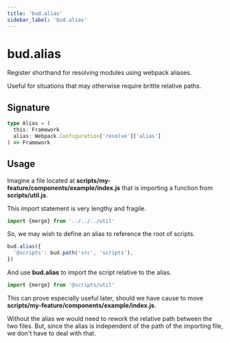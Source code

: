 ```yaml
---
title: 'bud.alias'
sidebar_label: 'bud.alias'
---
```


# bud.alias

Register shorthand for resolving modules using webpack aliases.

Useful for situations that may otherwise require brittle relative paths.

## Signature

```ts title='bud.alias.d.ts'
type Alias = (
  this: Framework
  alias: Webpack.Configuration['resolve']['alias']
) => Framework
```

## Usage

Imagine a file located at **scripts/my-feature/components/example/index.js** that is importing a function from **scripts/util.js**.

This import statement is very lengthy and fragile.

```js title='scripts/my-feature/components/example/index.js'
import {merge} from '../../../util'
```

So, we may wish to define an alias to reference the root of scripts.

```js title='bud.config.js'
bud.alias({
  '@scripts': bud.path('src', 'scripts'),
})
```

And use **bud.alias** to import the script relative to the alias.

```js title='scripts/my-feature/components/example/index.js'
import {merge} from '@scripts/util'
```

This can prove especially useful later, should we have cause to move **scripts/my-feature/components/example/index.js**.

Without the alias we would need to rework the relative path between the two files. But, since the alias is independent of the path of the importing file, we don't have to deal with that.
